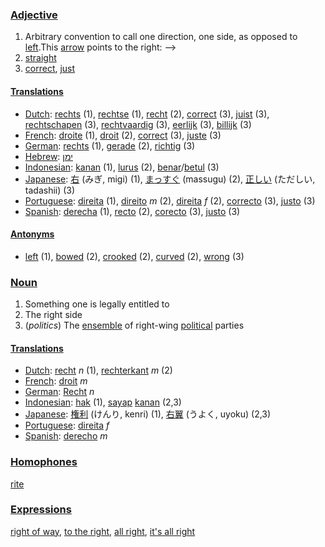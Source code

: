 ===[[Adjective]]===

# Arbitrary convention to call one direction, one side, as opposed to [[left]].This [[arrow]] points to the right: -->
# [[straight]]
# [[correct]], [[just]]

====[[Translation]]s====

*[[Dutch]]: [[rechts]] (1), [[rechtse]] (1), [[recht]] (2), [[correct]] (3), [[juist]] (3), [[rechtschapen]] (3), [[rechtvaardig]] (3), [[eerlijk]] (3), [[billijk]] (3)
*[[French]]: [[droite]] (1), [[droit]] (2), [[correct]] (3), [[juste]] (3)
*[[German]]: [[rechts]] (1), [[gerade]] (2), [[richtig]] (3)
*[[Hebrew]]: [[ימן]] 
*[[Indonesian]]: [[kanan]] (1), [[lurus]] (2), [[benar]]/[[betul]] (3)
*[[Japanese]]: [[右]] (みぎ, migi) (1), [[まっすぐ]] (massugu) (2), [[正しい]] (ただしい, tadashii) (3)
*[[Portuguese]]: [[direita]] (1), [[direito]] ''m'' (2), [[direita]] ''f'' (2), [[correcto]] (3), [[justo]] (3)
*[[Spanish]]: [[derecha]] (1), [[recto]] (2), [[corecto]] (3), [[justo]] (3)

====[[Antonym]]s====

*[[left]] (1), [[bowed]] (2), [[crooked]] (2), [[curved]] (2), [[wrong]] (3)

===[[Noun]]===

# Something one is legally entitled to
# The right side
# (''politics'') The [[ensemble]] of right-wing [[political]] parties

====[[Translation]]s====

*[[Dutch]]: [[recht]] ''n'' (1), [[rechterkant]] ''m'' (2)
*[[French]]: [[droit]] ''m''
*[[German]]: [[Recht]] ''n''
*[[Indonesian]]: [[hak]] (1), [[sayap]] [[kanan]] (2,3)
*[[Japanese]]: [[権利]] (けんり, kenri) (1), [[右翼]] (うよく, uyoku) (2,3)
*[[Portuguese]]: [[direita]] ''f''
*[[Spanish]]: [[derecho]] ''m''

===[[Homophone]]s===

[[rite]]

===[[Expression]]s===

[[right of way]], [[to the right]], [[all right]], [[it's all right]]